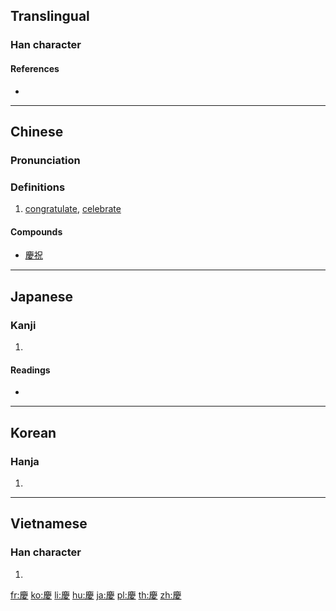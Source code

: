 {{also|庆}}
==Translingual==

===Han character===
{{Han char|rn=61|rad=心|as=11|sn=15|four=00247|canj=IXE}}

====References====
* {{Han ref|kx=0400.130|dkj=11145|dj=0740.080|hdz=20903.090|uh=6176|ud=24950|bh=BC79|bd=48249}}

----

==Chinese==
{{zh-forms|s=庆}}

===Pronunciation===
{{zh-pron
|m=qìng
|c=hing3
|h=
|mn=khèng
|w=
|mc=y
|oc=y
|ma=
|cat=v
}}

===Definitions===
# [[congratulate]], [[celebrate]]

====Compounds====
* [[慶祝]]
<!-- (need converting to traditional forms) * [[庆大霉素]]
* [[庆典]]
* [[庆贺]]
* [[庆寿]]
* [[庆幸]]
* [[庆祝]] -->

----

==Japanese==

===Kanji===
{{ja-kanji|grade=c|rs=心11}}

# {{defn|lang=ja|sort=心11}}

====Readings====
* {{ja-readings|goon=[[きょう]] (kyō)|kanon=[[けい]] (kei)|kun=[[よい]] (yoi), [[よろこぶ]] (yorokobu)}}

----

==Korean==

===Hanja===
{{ko-hanja|hangeul=[[경]], [[강]]|eumhun=[[경사]] 경|rv=gyeong, gang|mr=kyŏng, kang|y=kyeng, kang}}

# {{defn|lang=ko|sort=心11}}

----

==Vietnamese==

===Han character===
{{vi-hantu|[[khánh]], [[khương]]|rs=心11}}

# {{defn|lang=vi|sort=心11}}

[[fr:慶]]
[[ko:慶]]
[[li:慶]]
[[hu:慶]]
[[ja:慶]]
[[pl:慶]]
[[th:慶]]
[[zh:慶]]